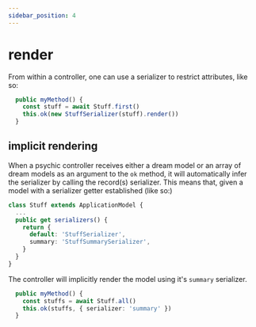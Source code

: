 ```yaml
---
sidebar_position: 4
---
```


# render

From within a controller, one can use a serializer to restrict attributes, like so:

```ts
  public myMethod() {
    const stuff = await Stuff.first()
    this.ok(new StuffSerializer(stuff).render())
  }
```

## implicit rendering

When a psychic controller receives either a dream model or an array of dream models as an argument to the `ok` method, it will automatically infer the serializer by calling the record(s) serializer. This means that, given a model with a serializer getter established (like so:)

```ts
class Stuff extends ApplicationModel {
  ...
  public get serializers() {
    return {
      default: 'StuffSerializer',
      summary: 'StuffSummarySerializer',
    }
  }
}
```

The controller will implicitly render the model using it's `summary` serializer.

```ts
  public myMethod() {
    const stuffs = await Stuff.all()
    this.ok(stuffs, { serializer: 'summary' })
  }
```
